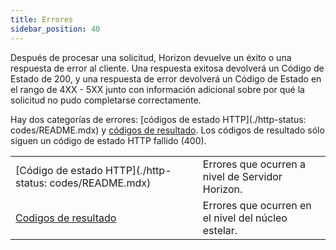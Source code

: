 ```yaml
---
title: Errores
sidebar_position: 40
---
```



Después de procesar una solicitud, Horizon devuelve un éxito o una respuesta de error al cliente. Una respuesta exitosa devolverá un Código de Estado de 200, y una respuesta de error devolverá un Código de Estado en el rango de 4XX - 5XX junto con información adicional sobre por qué la solicitud no pudo completarse correctamente.

Hay dos categorías de errores: [códigos de estado HTTP](./http-status: codes/README.mdx) y [códigos de resultado](./result-codes/README.mdx). Los códigos de resultado sólo siguen un código de estado HTTP fallido (400).

<MethodTable title="Error Categories">

|                                                                             |                                                     |
| --------------------------------------------------------------------------- | --------------------------------------------------- |
| [Código de estado HTTP](./http-status: codes/README.mdx) | Errores que ocurren a nivel de Servidor Horizon.    |
| [Codigos de resultado](./result-codes/README.mdx)                           | Errores que ocurren en el nivel del núcleo estelar. |

</MethodTable>
